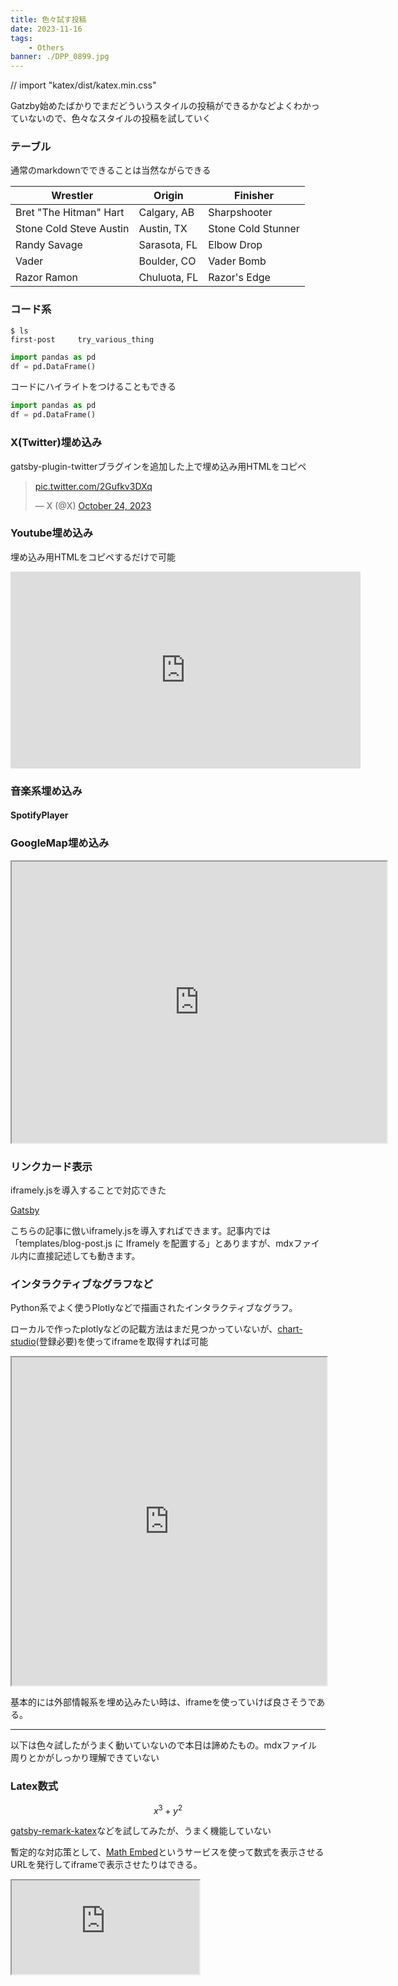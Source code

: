 ```yaml
---
title: 色々試す投稿
date: 2023-11-16
tags:
    - Others
banner: ./DPP_0899.jpg
---
```


// import "katex/dist/katex.min.css"

<Iframely />


Gatzby始めたばかりでまだどういうスタイルの投稿ができるかなどよくわかっていないので、色々なスタイルの投稿を試していく

### テーブル
通常のmarkdownでできることは当然ながらできる

| Wrestler                | Origin       | Finisher           |
| ----------------------- | ------------ | ------------------ |
| Bret "The Hitman" Hart  | Calgary, AB  | Sharpshooter       |
| Stone Cold Steve Austin | Austin, TX   | Stone Cold Stunner |
| Randy Savage            | Sarasota, FL | Elbow Drop         |
| Vader                   | Boulder, CO  | Vader Bomb         |
| Razor Ramon             | Chuluota, FL | Razor's Edge       |


### コード系

```shell
$ ls
first-post     try_various_thing
```

```python
import pandas as pd
df = pd.DataFrame()
```

コードにハイライトをつけることもできる
```python highlight=2
import pandas as pd
df = pd.DataFrame()
```

### X(Twitter)埋め込み

gatsby-plugin-twitterブラグインを追加した上で埋め込み用HTMLをコピペ

<blockquote class="twitter-tweet" data-theme="dark"><p lang="zxx" dir="ltr"><a href="https://t.co/2Gufkv3DXq">pic.twitter.com/2Gufkv3DXq</a></p>&mdash; X (@X) <a href="https://twitter.com/X/status/1716896883434799556?ref_src=twsrc%5Etfw">October 24, 2023</a></blockquote> <script async src="https://platform.twitter.com/widgets.js" charset="utf-8"></script>

### Youtube埋め込み
埋め込み用HTMLをコピペするだけで可能
<iframe width="560" height="315" src="https://www.youtube.com/embed/adDA5VgM9O4?si=eGOYCeGRYZmgp0nG" title="YouTube video player" frameborder="0" allow="accelerometer; autoplay; clipboard-write; encrypted-media; gyroscope; picture-in-picture; web-share" allowfullscreen></iframe>

### 音楽系埋め込み
#### SpotifyPlayer

<SpotifyPlayer />


### GoogleMap埋め込み

<iframe src="https://www.google.com/maps/embed?pb=!1m18!1m12!1m3!1d3240.827853707492!2d139.76454987649285!3d35.6812405299723!2m3!1f0!2f0!3f0!3m2!1i1024!2i768!4f13.1!3m3!1m2!1s0x60188bfbd89f700b%3A0x277c49ba34ed38!2sTokyo%20Station!5e0!3m2!1sen!2sjp!4v1700195716738!5m2!1sen!2sjp" width="600" height="450" allowfullscreen="" loading="lazy" referrerpolicy="no-referrer-when-downgrade"></iframe>


### リンクカード表示

iframely.jsを導入することで対応できた

[Gatsby](https://github.com/gatsbyjs/gatsby/)

<div class="iframely-embed"><div class="iframely-responsive" styles="height: 140px; padding-bottom: 0;"><a href="https://github.com/gatsbyjs/gatsby" data-iframely-url="//iframely.net/mlzQxwo?card=small"></a></div></div>

こちらの記事に倣いiframely.jsを導入すればできます。記事内では「templates/blog-post.js に Iframely を配置する」とありますが、mdxファイル内に直接記述しても動きます。

<div class="iframely-embed"><div class="iframely-responsive" styles="height: 140px; padding-bottom: 0;"><a href="https://expfrom.me/gatsby-use-iframely.md/" data-iframely-url="//iframely.net/DVGKaYu"></a></div></div>


### インタラクティブなグラフなど
Python系でよく使うPlotlyなどで描画されたインタラクティブなグラフ。

ローカルで作ったplotlyなどの記載方法はまだ見つかっていないが、[chart-studio](https://chart-studio.plotly.com/feed/#/)(登録必要)を使ってiframeを取得すれば可能

<iframe id="igraph" scrolling="no" styles="border:none;" seamless="seamless" src="https://plotly.com/~chris/1638.embed" height="525" width="100%"></iframe>


基本的には外部情報系を埋め込みたい時は、iframeを使っていけば良さそうである。

---

以下は色々試したがうまく動いていないので本日は諦めたもの。mdxファイル周りとかがしっかり理解できていない

### Latex数式

$$x^3 + y^2$$

[gatsby-remark-katex](https://www.gatsbyjs.com/plugins/gatsby-remark-katex/)などを試してみたが、うまく機能していない

暫定的な対応策として、[Math Embed](https://mathembed.online/)というサービスを使って数式を表示させるURLを発行してiframeで表示させたりはできる。
<iframe src="https://mathembed.online/embed/9hUPieFsGuUCazy4v6YU" styles="top: 0; left: 0; width: 100%; height: 100%; position: absolute; border: 0;" allowfullscreen></iframe>






